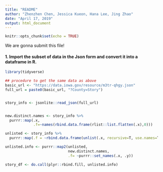 ```yaml
---
title: "README"
author: "Zhenzhen Chen, Jessica Kueon, Hana Lee, Jing Zhao"
date: "April 17, 2019"
output: html_document
---
```


```r
knitr::opts_chunk$set(echo = TRUE)
```

We are gonna submit this file!

#### 1. Import the subset of data in the Json form and convert it into a dataframe in R.

```r
library(tidyverse)

## procedure to get the same data as above
basic_url <- "https://data.iowa.gov/resource/m3tr-qhgy.json"
full_url = paste0(basic_url, "?County=Story")


story_info <- jsonlite::read_json(full_url)


new.distinct.names <- story_info %>% 
  purrr::map(.x, 
             .f=~names(rbind.data.frame(rlist::list.flatten(.x),0)))

unlisted <- story_info %>% 
  purrr::map(.f = ~rbind.data.frame(unlist(.x, recursive=T, use.names=T)))

unlisted.info <- purrr::map2(unlisted,
                             new.distinct.names,
                             .f= ~purrr::set_names(.x, .y))

story_df <- do.call(plyr::rbind.fill, unlisted.info)
```

